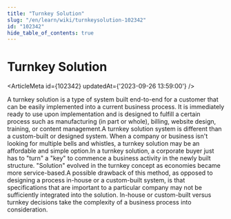 ```yaml
---
title: "Turnkey Solution"
slug: "/en/learn/wiki/turnkeysolution-102342"
id: "102342"
hide_table_of_contents: true
---
```



# Turnkey Solution

<ArticleMeta id={102342} updatedAt={'2023-09-26 13:59:00'} />
<div className='border-solid border-b border-t-0 my-4 border-[var(--ifm-color-gray-300)]' />

A turnkey solution is a type of system built end-to-end for a customer that can be easily implemented into a current business process. It is immediately ready to use upon implementation and is designed to fulfill a certain process such as manufacturing (in part or whole), billing, website design, training, or content management.A turnkey solution system is different than a custom-built or designed system. When a company or business isn't looking for multiple bells and whistles, a turnkey solution may be an affordable and simple option.In a turnkey solution, a corporate buyer just has to "turn" a "key" to commence a business activity in the newly built structure. "Solution" evolved in the turnkey concept as economies became more service-based.A possible drawback of this method, as opposed to designing a process in-house or a custom-built system, is that specifications that are important to a particular company may not be sufficiently integrated into the solution. In-house or custom-built versus turnkey decisions take the complexity of a business process into consideration.
